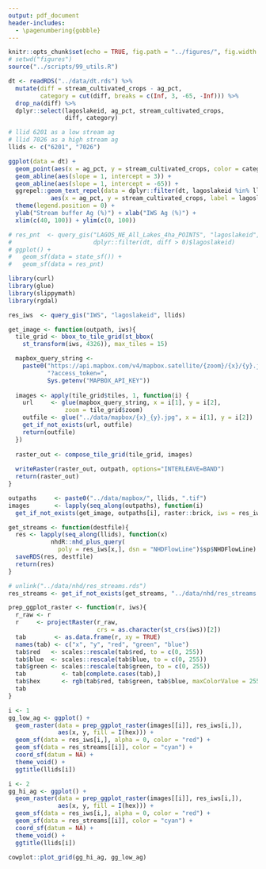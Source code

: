 ```yaml
---
output: pdf_document
header-includes: 
  - \pagenumbering{gobble}
---
```


```r
knitr::opts_chunk$set(echo = TRUE, fig.path = "../figures/", fig.width = 7, fig.height = 7)
# setwd("figures")
source("../scripts/99_utils.R")
```

```r
dt <- readRDS("../data/dt.rds") %>%
  mutate(diff = stream_cultivated_crops - ag_pct, 
         category = cut(diff, breaks = c(Inf, 3, -65, -Inf))) %>%
  drop_na(diff) %>%
  dplyr::select(lagoslakeid, ag_pct, stream_cultivated_crops, 
                diff, category)

# llid 6201 as a low stream ag
# llid 7026 as a high stream ag
llids <- c("6201", "7026")

ggplot(data = dt) +
  geom_point(aes(x = ag_pct, y = stream_cultivated_crops, color = category)) +
  geom_abline(aes(slope = 1, intercept = 3)) +
  geom_abline(aes(slope = 1, intercept = -65)) +
  ggrepel::geom_text_repel(data = dplyr::filter(dt, lagoslakeid %in% llids), 
            aes(x = ag_pct, y = stream_cultivated_crops, label = lagoslakeid)) + 
  theme(legend.position = 0) +
  ylab("Stream buffer Ag (%)") + xlab("IWS Ag (%)") +
  xlim(c(40, 100)) + ylim(c(0, 100))
```

```r
# res_pnt  <- query_gis("LAGOS_NE_All_Lakes_4ha_POINTS", "lagoslakeid", 
#                       dplyr::filter(dt, diff > 0)$lagoslakeid)
# ggplot() + 
#   geom_sf(data = state_sf()) +
#   geom_sf(data = res_pnt)

library(curl)
library(glue)
library(slippymath)
library(rgdal)

res_iws  <- query_gis("IWS", "lagoslakeid", llids)

get_image <- function(outpath, iws){
  tile_grid <- bbox_to_tile_grid(st_bbox(
    st_transform(iws, 4326)), max_tiles = 15)

  mapbox_query_string <-
    paste0("https://api.mapbox.com/v4/mapbox.satellite/{zoom}/{x}/{y}.jpg90",
           "?access_token=",
           Sys.getenv("MAPBOX_API_KEY"))
  
  images <- apply(tile_grid$tiles, 1, function(i) {
    url     <- glue(mapbox_query_string, x = i[1], y = i[2], 
                zoom = tile_grid$zoom)
    outfile <- glue("../data/mapbox/{x}_{y}.jpg", x = i[1], y = i[2])
    get_if_not_exists(url, outfile)
    return(outfile)
  })
  
  raster_out <- compose_tile_grid(tile_grid, images)
  
  writeRaster(raster_out, outpath, options="INTERLEAVE=BAND")   
  return(raster_out)
}

outpaths     <- paste0("../data/mapbox/", llids, ".tif")
images       <- lapply(seq_along(outpaths), function(i) 
  get_if_not_exists(get_image, outpaths[i], raster::brick, iws = res_iws[i,]))

get_streams <- function(destfile){
  res <- lapply(seq_along(llids), function(x) 
            nhdR::nhd_plus_query(
              poly = res_iws[x,], dsn = "NHDFlowLine")$sp$NHDFlowLine)
  saveRDS(res, destfile)
  return(res)
}

# unlink("../data/nhd/res_streams.rds")
res_streams <- get_if_not_exists(get_streams, "../data/nhd/res_streams.rds")

prep_ggplot_raster <- function(r, iws){
  r_raw <- r
  r     <- projectRaster(r_raw, 
                         crs = as.character(st_crs(iws))[2])
  tab        <- as.data.frame(r, xy = TRUE)
  names(tab) <- c("x", "y", "red", "green", "blue")
  tab$red   <- scales::rescale(tab$red, to = c(0, 255))
  tab$blue  <- scales::rescale(tab$blue, to = c(0, 255))
  tab$green <- scales::rescale(tab$green, to = c(0, 255))
  tab          <- tab[complete.cases(tab),]
  tab$hex      <- rgb(tab$red, tab$green, tab$blue, maxColorValue = 255)
  tab
}

i <- 1
gg_low_ag <- ggplot() + 
  geom_raster(data = prep_ggplot_raster(images[[i]], res_iws[i,]), 
              aes(x, y, fill = I(hex))) +
  geom_sf(data = res_iws[i,], alpha = 0, color = "red") +
  geom_sf(data = res_streams[[i]], color = "cyan") +
  coord_sf(datum = NA) +
  theme_void() +
  ggtitle(llids[i])

i <- 2
gg_hi_ag <- ggplot() + 
  geom_raster(data = prep_ggplot_raster(images[[i]], res_iws[i,]), 
              aes(x, y, fill = I(hex))) +
  geom_sf(data = res_iws[i,], alpha = 0, color = "red") +
  geom_sf(data = res_streams[[i]], color = "cyan") +
  coord_sf(datum = NA) +
  theme_void() +
  ggtitle(llids[i])

cowplot::plot_grid(gg_hi_ag, gg_low_ag)
```
